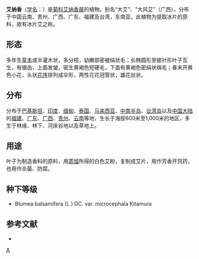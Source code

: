 {{Speciesbox
| image = Blumea balsamifera Blanco2.403-cropped.jpg
| genus = Blumea
| species = balsamifera
| authority = (L.) DC.
| synonyms = 
* Baccharis salvia Lour.
* Blumea balsamifera var. microcephala Kitam.
* Conyza balsamifera L.
* Pluchea balsamifera (L.) Less.
* Blumea grandis DC.
* Baccharis gratissima Blume ex DC.
* Pluchea appendiculata (DC.) Zoll. & Mor.
}}

'''艾纳香'''（[[学名|学名]]：{{lang|la|''Blumea balsamifera''}}）是[[菊科|菊科]][[艾纳香属|艾纳香属]]的植物。别名“大艾”、“大风艾”（广西）。分布于中国云南、贵州、广西、广东、福建及台湾，东南亚。此植物为提取冰片的原料，故有冰片艾之称。

== 形态 ==
多年生[[草本|草本]]或半灌木状，多分枝，幼嫩部密被绢状毛；长椭圆形至披针形叶子互生，有锯齿，上面发皱，密生黄褐色短硬毛，下面有黄褐色密绢状绵毛；春末开黄色小花，头状[[花序|花序]]排列成伞形，两性花花冠管状，雄花丝状。

== 分布 ==
分布于[[巴基斯坦|巴基斯坦]]、[[印度|印度]]、[[缅甸|缅甸]]、[[泰国|泰国]]、[[马来西亚|马来西亚]]、[[中南半岛|中南半岛]]、[[台湾岛|台湾岛]]以及[[中国大陆|中国大陆]]的[[福建|福建]]、[[广东|广东]]、[[广西|广西]]、[[贵州|贵州]]、[[云南|云南]]等地，生长于海拔600米至1,000米的地区，多生于林缘、林下、河床谷地以及草地上。

== 用途 ==
叶子为制造香料的原料，用[[蒸馏|蒸馏]]所得的白色艾粉，复制成艾片，用作芳香开窍药，也用作杀菌、防腐。

== 种下等级 ==
* Blumea balsamifera (L.) DC. var. microcephala Kitamura

== 参考文献 ==
<div class="references-small">
* {{cite web| url =http://www.bioinfo.cn/db05/KmzwSpecies.php?action=view&id=4337| title =艾纳香| work =《中国高等植物数据库全库》| publisher =中国科学院微生物研究所| author =昆明植物研究所| accessdate =2009-02-24| deadurl =yes| archiveurl =https://web.archive.org/web/20160305004742/http://www.bioinfo.cn/db05/KmzwSpecies.php?action=view&id=4337| archivedate =2016-03-05}}
</div>
{{taxonbar}}
[[Category:艾纳香属|A]]